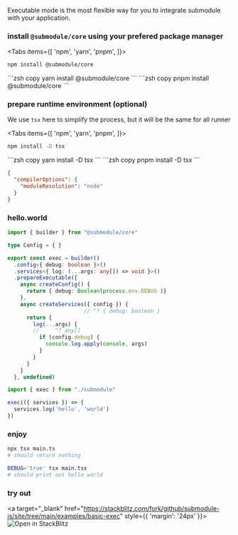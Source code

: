 
Executable mode is the most flexible way for you to integrate submodule with your application.

<Steps>

### install `@submodule/core` using your prefered package manager
<Tabs items={[
  'npm', 
  'yarn', 
  'pnpm',
]}>
  <Tab>
  ```zsh copy
  npm install @submodule/core
  ```
  </Tab>
  
  <Tab>
  ```zsh copy
  yarn install @submodule/core
  ```
  </Tab>
  
  <Tab>
  ```zsh copy
  pnpm install @submodule/core
  ```
  </Tab>

</Tabs>

### prepare runtime environment (optional)
We use `tsx` here to simplify the process, but it will be the same for all runner

<Tabs items={[
  'npm', 
  'yarn', 
  'pnpm',
]}>
  <Tab>
  ```zsh copy
  npm install -D tsx
  ```
  </Tab>
  
  <Tab>
  ```zsh copy
  yarn install -D tsx
  ```
  </Tab>
  
  <Tab>
  ```zsh copy
  pnpm install -D tsx
  ```
  </Tab>

</Tabs>

```json filename="tsconfig.json" copy
{
  "compilerOptions": {
    "moduleResolution": "node"
  }
}
```

### hello.world
```typescript copy showLineNumbers filename="submodule.ts"
import { builder } from "@submodule/core"

type Config = { }

export const exec = builder()
  .config<{ debug: boolean }>()
  .services<{ log: (...args: any[]) => void }>()
  .prepareExecutable({
    async createConfig() {
      return { debug: Boolean(process.env.DEBUG )}
    },
    async createServices({ config }) {
                        // ^? { debug: boolean }
      return {
        log(...args) {
        //     ^? any[]
          if (config.debug) {
            console.log.apply(console, args)
          }
        }
      }
    }
  }, undefined)
```

```typescript copy showLineNumbers filename="main.ts"
import { exec } from "./submodule"

exec(({ services }) => {
  services.log('hello', 'world')
})
```

### enjoy
```bash copy
npx tsx main.ts
# should return nothing
```
```bash copy
DEBUG='true' tsx main.tsx
# should print out hello world
```

### try out
<a target="_blank" href="https://stackblitz.com/fork/github/submodule-js/site/tree/main/examples/basic-exec" style={{ 'margin': '24px' }}>
  <img
    alt="Open in StackBlitz"
    src="https://developer.stackblitz.com/img/open_in_stackblitz.svg"
  />
</a>
</Steps>

